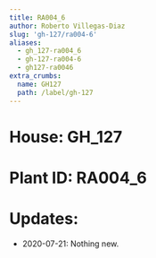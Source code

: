 ```yaml
---
title: RA004_6
author: Roberto Villegas-Diaz
slug: 'gh-127/ra004-6'
aliases:
  - gh_127-ra004_6
  - gh-127-ra004-6
  - gh127-ra0046
extra_crumbs:
  name: GH127
  path: /label/gh-127
---
```


# **House**: GH_127
# **Plant ID**: RA004_6
# **Updates**: 
 - 2020-07-21: Nothing new.
